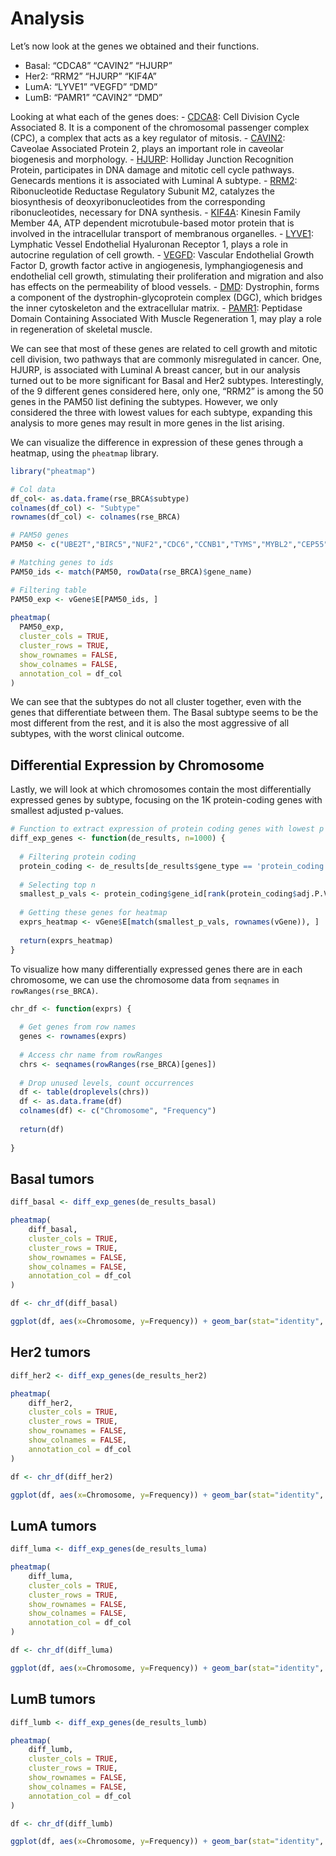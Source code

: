 # Analysis

Let's now look at the genes we obtained and their functions. 

- Basal: "CDCA8"  "CAVIN2" "HJURP" 
- Her2: "RRM2"  "HJURP" "KIF4A"
- LumA: "LYVE1" "VEGFD" "DMD"  
- LumB: "PAMR1"  "CAVIN2" "DMD" 

Looking at what each of the genes does:
- [CDCA8](https://www.genecards.org/cgi-bin/carddisp.pl?gene=CDCA8): Cell Division Cycle Associated 8. It is a component of the chromosomal passenger complex (CPC), a complex that acts as a key regulator of mitosis. 
- [CAVIN2](https://www.genecards.org/cgi-bin/carddisp.pl?gene=CAVIN2&keywords=cavin2): Caveolae Associated Protein 2, plays an important role in caveolar biogenesis and morphology.
- [HJURP](https://www.genecards.org/cgi-bin/carddisp.pl?gene=HJURP): Holliday Junction Recognition Protein, participates in DNA damage and mitotic cell cycle pathways. Genecards mentions it is associated with Luminal A subtype. 
- [RRM2](https://www.genecards.org/cgi-bin/carddisp.pl?gene=RRM2): Ribonucleotide Reductase Regulatory Subunit M2, catalyzes the biosynthesis of deoxyribonucleotides from the corresponding ribonucleotides, necessary for DNA synthesis. 
- [KIF4A](https://www.genecards.org/cgi-bin/carddisp.pl?gene=KIF4A): Kinesin Family Member 4A,  ATP dependent microtubule-based motor protein that is involved in the intracellular transport of membranous organelles.
- [LYVE1](https://www.genecards.org/cgi-bin/carddisp.pl?gene=LYVE1): Lymphatic Vessel Endothelial Hyaluronan Receptor 1,  plays a role in autocrine regulation of cell growth. 
- [VEGFD](https://www.genecards.org/cgi-bin/carddisp.pl?gene=VEGFD): Vascular Endothelial Growth Factor D, growth factor active in angiogenesis, lymphangiogenesis and endothelial cell growth, stimulating their proliferation and migration and also has effects on the permeability of blood vessels. 
- [DMD](https://www.genecards.org/cgi-bin/carddisp.pl?gene=DMD): Dystrophin, forms a component of the dystrophin-glycoprotein complex (DGC), which bridges the inner cytoskeleton and the extracellular matrix.
- [PAMR1](https://www.genecards.org/cgi-bin/carddisp.pl?gene=PAMR1): Peptidase Domain Containing Associated With Muscle Regeneration 1, may play a role in regeneration of skeletal muscle.

We can see that most of these genes are related to cell growth and mitotic cell division, two pathways that are commonly misregulated in cancer. One, HJURP, is associated with Luminal A breast cancer, but in our analysis turned out to be more significant for Basal and Her2 subtypes. Interestingly, of the 9 different genes considered here, only one, "RRM2" is among the 50 genes in the PAM50 list defining the subtypes. However, we only considered the three with lowest values for each subtype, expanding this analysis to more genes may result in more genes in the list arising.

We can visualize the difference in expression of these genes through a heatmap, using the `pheatmap` library.

```r
library("pheatmap")

# Col data
df_col<- as.data.frame(rse_BRCA$subtype)
colnames(df_col) <- "Subtype"
rownames(df_col) <- colnames(rse_BRCA)

# PAM50 genes
PAM50 <- c("UBE2T","BIRC5","NUF2","CDC6","CCNB1","TYMS","MYBL2","CEP55","MELK","NDC80","RRM2","UBE2C","CENPF","PTTG1","EXO1","ORC6","ANLN","CCNE1","CDC20","MKI67","KIF2C","ACTR3B" ,"MYC","EGFR","KRT5","PHGDH","CDH3","MIA","KRT17","FOXC1","SFRP1","KRT14","ESR1","SLC39A6","BAG1","MAPT","PGR","CXXC5","MLPH","BCL2","MDM2","NAT1","FOXA1","BLVRA","MMP11","GPR160","FGFR4","GRB7","TMEM45B","ERBB2")

# Matching genes to ids
PAM50_ids <- match(PAM50, rowData(rse_BRCA)$gene_name)

# Filtering table 
PAM50_exp <- vGene$E[PAM50_ids, ]
  
pheatmap(
  PAM50_exp, 
  cluster_cols = TRUE,
  cluster_rows = TRUE, 
  show_rownames = FALSE, 
  show_colnames = FALSE, 
  annotation_col = df_col
)

```

We can see that the subtypes do not all cluster together, even with the genes that differentiate between them. The Basal subtype seems to be the most different from the rest, and it is also the most aggressive of all subtypes, with the worst clinical outcome. 


## Differential Expression by Chromosome

Lastly, we will look at which chromosomes contain the most differentially expressed genes by subtype, focusing on the 1K protein-coding genes with smallest adjusted p-values. 

```r
# Function to extract expression of protein coding genes with lowest p vals
diff_exp_genes <- function(de_results, n=1000) {
  
  # Filtering protein coding
  protein_coding <- de_results[de_results$gene_type == 'protein_coding', ]
  
  # Selecting top n
  smallest_p_vals <- protein_coding$gene_id[rank(protein_coding$adj.P.Val) <= n]
  
  # Getting these genes for heatmap 
  exprs_heatmap <- vGene$E[match(smallest_p_vals, rownames(vGene)), ]
  
  return(exprs_heatmap)
}
```

To visualize how many differentially expressed genes there are in each chromosome, we can use the chromosome data from `seqnames` in `rowRanges(rse_BRCA)`. 

```r
chr_df <- function(exprs) {
  
  # Get genes from row names 
  genes <- rownames(exprs)
  
  # Access chr name from rowRanges
  chrs <- seqnames(rowRanges(rse_BRCA)[genes])
  
  # Drop unused levels, count occurrences 
  df <- table(droplevels(chrs))
  df <- as.data.frame(df)
  colnames(df) <- c("Chromosome", "Frequency")
  
  return(df)
  
}
```

## Basal tumors 

```r
diff_basal <- diff_exp_genes(de_results_basal)

pheatmap(
    diff_basal, 
    cluster_cols = TRUE,
    cluster_rows = TRUE, 
    show_rownames = FALSE, 
    show_colnames = FALSE, 
    annotation_col = df_col
)
```


```r
df <- chr_df(diff_basal)

ggplot(df, aes(x=Chromosome, y=Frequency)) + geom_bar(stat="identity", fill="palegreen4")
```

## Her2 tumors 

```r
diff_her2 <- diff_exp_genes(de_results_her2)

pheatmap(
    diff_her2, 
    cluster_cols = TRUE,
    cluster_rows = TRUE, 
    show_rownames = FALSE, 
    show_colnames = FALSE, 
    annotation_col = df_col
)
```

```r
df <- chr_df(diff_her2)

ggplot(df, aes(x=Chromosome, y=Frequency)) + geom_bar(stat="identity", fill="palegreen4")
```

## LumA tumors 

```r
diff_luma <- diff_exp_genes(de_results_luma)

pheatmap(
    diff_luma, 
    cluster_cols = TRUE,
    cluster_rows = TRUE, 
    show_rownames = FALSE, 
    show_colnames = FALSE, 
    annotation_col = df_col
)
```

```r
df <- chr_df(diff_luma)

ggplot(df, aes(x=Chromosome, y=Frequency)) + geom_bar(stat="identity", fill="palegreen4")
```

## LumB tumors 

```r
diff_lumb <- diff_exp_genes(de_results_lumb)

pheatmap(
    diff_lumb, 
    cluster_cols = TRUE,
    cluster_rows = TRUE, 
    show_rownames = FALSE, 
    show_colnames = FALSE, 
    annotation_col = df_col
)
```

```r
df <- chr_df(diff_lumb)

ggplot(df, aes(x=Chromosome, y=Frequency)) + geom_bar(stat="identity", fill="palegreen4")
```